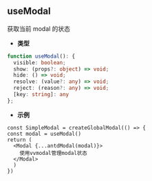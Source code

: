 ## useModal

获取当前 modal 的状态

- **类型**
```ts
function useModal(): {
  visible: boolean;
  show: (props?: object) => void;
  hide: () => void;
  resolve: (value?: any) => void;
  reject: (reason?: any) => void;
  [key: string]: any
};
```

- **示例**
```tsx
const SimpleModal = createGlobalModal(() => {
const modal = useModal()
return (
  <Modal {...antdModal(modal)}>
    使用vvmodal管理modal状态
  </Modal>
  )
})
  ```
